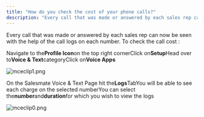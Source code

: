 ```yaml
---
title: "How do you check the cost of your phone calls?"
description: "Every call that was made or answered by each sales rep can now be seen with the help of the call logs on each number. To check the call cost :"
---
```


Every call that was made or answered by each sales rep can now be seen with the help of the call logs on each number. To check the call cost :

Navigate to the**Profile Icon**on the top right cornerClick on**Setup**Head over to**Voice & Text**categoryClick on**Voice Apps**

![mceclip1.png](./images/mceclip1.png)

On the Salesmate Voice & Text Page hit the**Logs**TabYou will be able to see each charge on the selected numberYou can select the**number**and**duration**for which you wish to view the logs

![mceclip0.png](./images/mceclip0.png)
